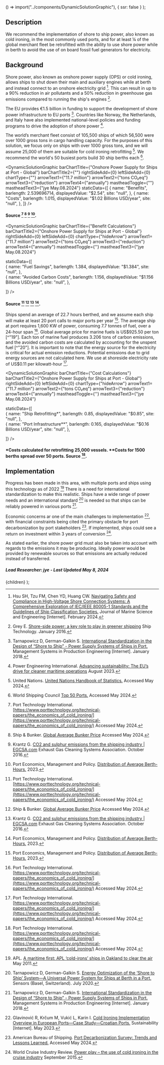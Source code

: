 

  () => import("../components/DynamicSolutionGraphic"),
  { ssr: false }
);


## Description

We recommend the implementation of shore to ship power, also known as cold ironing, in the most commonly used ports, and for at least ¼ of the global merchant fleet be retrofitted with the ability to use shore power while in berth to avoid the use of on board fossil fuel generators for electricity.

## Background

Shore power, also known as onshore power supply (OPS) or cold ironing, allows ships to shut down their main and auxiliary engines while at berth and instead connect to an onshore electricity grid [^"1"]. This can result in up to a 90% reduction in air pollutants and a 50% reduction in greenhouse gas emissions compared to running the ship's engines [^"2"].

The EU provides €1.5 billion in funding to support the development of shore power infrastructure to EU ports [^"4"]. Countries like Norway, the Netherlands, and Italy have also implemented national-level policies and funding programs to drive the adoption of shore power [^"3"].

The world’s merchant fleet consist of 105,500 ships of which 56,500 were over 1000 gross tons in cargo handling capacity. For the purposes of this solution, we focus only on ships with over 1000 gross tons, and we will assume 25,000 of them are suitable for cold ironing retrofitting [^"17"]. We recommend the world's 50 busiest ports build 30 ship berths each [^"21"].

<DynamicSolutionGraphic
  barChartTitle={"Onshore Power Supply for Ships at Port - Global"}
  barChartTitle2={""}
  rightSideAdd={0}
  leftSideAdd={0}
  chartType={""}
  arrowText1={"11.7 million"}
  arrowText2={"tons CO₂eq"}
  arrowText3={"reduction"}
  arrowText4={"annually"}
  mastheadToggle={""}
  mastheadText3={"jye May.08.2024"}
  staticData={[
    {
      name: "Benefits",
      barlength: 2.539696714,
      displayedValue: "$2.54",
      site: "null",
    },
    {
      name: "Costs",
      barlength: 1.015,
      displayedValue: "$1.02 Billions USD/year",
      site: "null",
    },
  ]}
/>
#### Source [^"16"] [^"19"] [^"20"] [^"18"].

<DynamicSolutionGraphic
  barChartTitle={"Benefit Calculations"}
  barChartTitle2={"Onshore Power Supply for Ships at Port - Global"}
  rightSideAdd={0}
  leftSideAdd={0}
  chartType={"hideArrow"}
  arrowText1={"11.7 million"}
  arrowText2={"tons CO₂eq"}
  arrowText3={"reduction"}
  arrowText4={"annually"}
  mastheadToggle={''}
  mastheadText3={"jye May.08.2024"}
  
  
  staticData={[  
    {
      name: "Fuel Savings",
      barlength: 1.384,
      displayedValue: "$1.384",
      site: "null",
    },    
    {
      name: "Avoided Carbon Costs",
      barlength: 1.156,
      displayedValue: "$1.156 Billions USD/year",
      site: "null",
    },

]}
/>

#### Source [^"16"] [^"19"] [^"20"] [^"18"].

Ships spend an average of 22.7 hours berthed, and we assume each ship will make at least 20 port calls to major ports per year [^"18"]. The average ship at port requires 1,600 KW of power, consuming 7.7 tonnes of fuel, over a 24-hour span [^"16"]. Global average price for marine fuels is US$925.50 per ton [^"19"]. Each ton of marine fuel produces 3.206 tons of carbon emissions, and the avoided carbon costs are calculated by accounting for the unspent fuel [^"20"]. It is important to note that the energy source for the electricity is critical for actual emission reductions. Potential emissions due to grid energy sources are not calculated here. We use at shoreside electricity rate of US$0.11 per kilowatt-hour [^"16"].

<DynamicSolutionGraphic
  barChartTitle={"Cost Calculations"}
  barChartTitle2={"Onshore Power Supply for Ships at Port - Global"}
  rightSideAdd={0}
  leftSideAdd={0}
  chartType={"hideArrow"}
  arrowText1={"11.7 million"}
  arrowText2={"tons CO₂eq"}
  arrowText3={"reduction"}
  arrowText4={"annually"}
  mastheadToggle={''}
  mastheadText3={"jye May.08.2024"}
  
  
  staticData={[   
    {
      name: "Ship Retrofitting*",
      barlength: 0.85,
      displayedValue: "$0.85",
      site: "null",
    },      
    {
      name: "Port Infrastructure**",
      barlength: 0.165,
      displayedValue: "$0.16 Billions USD/year",
      site: "null",
    },

]}
/>

#### \*Costs calculated for retrofitting 25,000 vessels. \*\*Costs for 1500 berths spread over 50 ports. Source [^"16"].

## Implementation

Progress has been made in this area, with multiple ports and ships using this technology as of 2022 [^"12"]
There is a need for international standardization to make this realistic. Ships have a wide range of power needs and an international standard [^"7"] is needed so that ships can be reliably powered in various ports [^"4"].

Economic concerns ar one of the main challenges to implementation [^"11"], with financial constraints being cited the primary obstacle for port decarbonization by port stakeholders [^"15"]. If implemented, ships could see a return on investment within 3 years of conversion [^"14"].

As stated earlier, the shore power grid must also be taken into account with regards to the emissions it may be producing. Ideally power would be provided by renewable sources so that emissions are actually reduced instead of transferred.

##### Lead Researcher: jye - Last Updated May 8, 2024

[^"1"]: Hsu SH, Tzu FM, Chen YD, Huang CW. [Navigating Safety and Compliance in High-Voltage Shore Connection Systems: A Comprehensive Exploration of IEC/IEEE 80005-1 Standards and the Guidelines of Ship Classification Societies.](http://dx.doi.org/10.3390/jmse12020322) Journal of Marine Science and Engineering [Internet]. February 2024.
[^"2"]: Grey E. [Shore-side power: a key role to play in greener shipping](https://www.ship-technology.com/features/featureshore-side-power-a-key-role-to-play-in-greener-shipping-4750332/) Ship Technology. January 2016.
[^"3"]: Power Engineering International. [Advancing sustainability: The EU’s drive for cleaner maritime operations](https://www.powerengineeringint.com/emissions-environment/shore-to-ship-power-systems-eu-drive-for-cleaner-maritime-operations/) August 2023.
[^"4"]: Tarnapowicz D, German-Galkin S. [International Standardization in the Design of “Shore to Ship” - Power Supply Systems of Ships in Port.](http://dx.doi.org/10.2478/mspe-2018-0001) Management Systems in Production Engineering [Internet]. January 2018.
[^"5"]: [On Estimating the Port Power Demands for Cold Ironing Applications | IEEE Conference Publication]()
[^"6"]: [Multi-agent system-based polymorphic distributed energy management for ships entering and leaving ports considering computing power resources]()
[^"7"]: Tarnapowicz D, German-Galkin S. [Energy Optimization of the ‘Shore to Ship’ System—A Universal Power System for Ships at Berth in a Port.](https://doi.org/10.3390/s20143815) Sensors (Basel, Switzerland). July 2020.
[^"8"]: [https://jshippingandtrade.springeropen.com/articles/10.1186/s41072-022-00119-4](https://jshippingandtrade.springeropen.com/articles/10.1186/s41072-022-00119-4)
[^"9"]: [Cold Ironing: Socio-Economic Analysis in the Port of Genoa](https://www.semanticscholar.org/paper/Cold-Ironing%3A-Socio-Economic-Analysis-in-the-Port-Canepa-Ballini/7315b5c8467e6a11856d31c37e4b8f96e36da5bf)
[^"10"]: [(PDF) Comparative study of alternative marine power (cold ironing) application as an air pollution mitigation technology in Nigeria seaports | Chinedum Onyemechi - Academia.edu](https://www.academia.edu/89266332/Comparative_study_of_alternative_marine_power_cold_ironing_application_as_an_air_pollution_mitigation_technology_in_Nigeria_seaports)
[^"11"]: Glavinović R, Krčum M, Vukić L, Karin I. [Cold Ironing Implementation Overview in European Ports—Case Study—Croatian Ports.](http://dx.doi.org/10.3390/su15118472) Sustainability [Internet]. May 2023.
[^"12"]: APL. [A maritime first: APL ‘cold-irons’ ships in Oakland to clear the air](https://www.apl.com/news/679/a-maritime-first-apl-cold-irons-ships-in-oakland-to-clear-the-air) May 2011.
[^"13"]: [Optimal Configuration and Sizing of Seaport Microgrids including Renewable Energy and Cold Ironing—The Port of Aalborg Case Study](https://www.mdpi.com/1996-1073/15/2/431)
[^"14"]: World Cruise Industry Review. [Power play – the use of cold ironing in the cruise industry](https://www.worldcruiseindustryreview.com/features/featurepower-play-the-use-of-cold-ironing-in-the-cruise-industry-4679571/) September 2015.
[^"15"]: American Bureau of Shipping. [Port Decarbonization Survey: Trends and Lessons Learned.](https://ww2.eagle.org/en/publication-flip/ABS-AAPA.html) Accessed May 2024.
[^"16"]: Port Technology International. [https://www.porttechnology.org/technical-papers/the_economics_of_cold_ironing/](https://www.porttechnology.org/technical-papers/the_economics_of_cold_ironing/) Accessed May 2024.
[^"17"]: United Nations. [United Nations Handbook of Statistics.](https://hbs.unctad.org/merchant-fleet/) Accessed May 2024.
[^"18"]: Port Economics, Management and Policy. [Distribution of Average Berth-Hours.](https://porteconomicsmanagement.org/pemp/contents/part6/port-efficiency/distribution-average-berth-hours/) 2023.
[^"19"]: Ship & Bunker. [Global Average Bunker Price](https://shipandbunker.com/prices/av/global/av-glb-global-average-bunker-price) Accessed May 2024.
[^"20"]: Krantz G. [CO2 and sulphur emissions from the shipping industry | EGCSA.com](https://www.egcsa.com/wp-content/uploads/CO2-and-sulphur-emissions-from-the-shipping-industry.pdf) Exhaust Gas Cleaning Systems Association. October 2016.
[^"21"]: World Shipping Council [Top 50 Ports.](https://www.worldshipping.org/top-50-ports) Accessed May 2024.

  <SolutionDropdown problem={problem} solution={solution}>
    {children}
  </SolutionDropdown>
);
